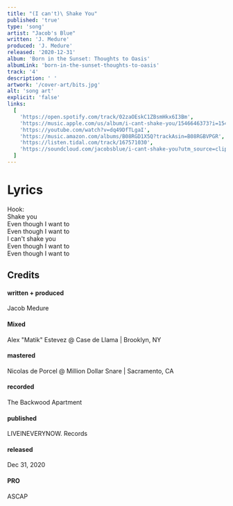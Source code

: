 ```yaml
---
title: "(I can't)\ Shake You"
published: 'true'
type: 'song'
artist: "Jacob's Blue"
written: 'J. Medure'
produced: 'J. Medure'
released: '2020-12-31'
album: 'Born in the Sunset: Thoughts to Oasis'
albumLink: 'born-in-the-sunset-thoughts-to-oasis'
track: '4'
description: ' '
artwork: '/cover-art/bits.jpg'
alt: 'song art'
explicit: 'false'
links:
  [
    'https://open.spotify.com/track/02zaOEskC1ZBsmHkx6I3Bm',
    'https://music.apple.com/us/album/i-cant-shake-you/1546646373?i=1546646560&app=music',
    'https://youtube.com/watch?v=dq49DfTLgaI',
    'https://music.amazon.com/albums/B08RGD1X5Q?trackAsin=B08RGBVPGR',
    'https://listen.tidal.com/track/167571030',
    'https://soundcloud.com/jacobsblue/i-cant-shake-you?utm_source=clipboard&utm_medium=text&utm_campaign=social_sharing',
  ]
---
```


# Lyrics

Hook:  
Shake you  
Even though I want to  
Even though I want to  
I can't shake you  
Even though I want to  
Even though I want to

## Credits

<div className="album-credits flex-col w-full not-prose justify-start">
  <div className="credit flex-auto flex-grow">
    <h4>written + produced</h4>
    <p>Jacob Medure</p>
  </div>
  <div className="credit flex-auto flex-grow">
    <h4>Mixed</h4>
    <p>Alex "Matik" Estevez @ Case de Llama | Brooklyn, NY</p>
  </div>
  <div className="credit flex-auto flex-grow">
    <h4>mastered</h4>
    <p>Nicolas de Porcel @ Million Dollar Snare | Sacramento, CA</p>
  </div>
  <div className="credit flex-auto flex-grow">
    <h4>recorded</h4>
    <p>The Backwood Apartment</p>
  </div>
  <div className="credit flex-auto flex-grow">
    <h4>published</h4>
    <p>LIVEINEVERYNOW. Records</p>
  </div>
  <div className="credit flex-auto flex-grow">
    <h4>released</h4>
    <p>Dec 31, 2020</p>
  </div>
  <div className="credit flex-auto flex-grow">
    <h4>PRO</h4>
    <p>ASCAP</p>
  </div>
</div>
